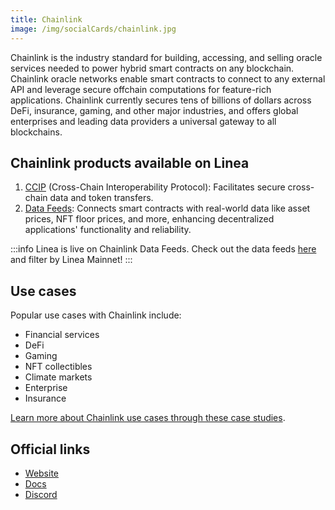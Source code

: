 ```yaml
---
title: Chainlink
image: /img/socialCards/chainlink.jpg
---
```


Chainlink is the industry standard for building, accessing, and selling oracle
services needed to power hybrid smart contracts on any blockchain. Chainlink
oracle networks enable smart contracts to connect to any external API and
leverage secure offchain computations for feature-rich applications. Chainlink
currently secures tens of billions of dollars across DeFi, insurance, gaming,
and other major industries, and offers global enterprises and leading data
providers a universal gateway to all blockchains.

## Chainlink products available on Linea

1. [CCIP](https://docs.chain.link/ccip) (Cross-Chain Interoperability Protocol):
Facilitates secure cross-chain data and token transfers.
2. [Data Feeds](https://docs.chain.link/data-feeds): Connects smart contracts
with real-world data like asset prices, NFT floor prices, and more, enhancing
decentralized applications' functionality and reliability.

:::info
Linea is live on Chainlink Data Feeds. Check out the data feeds [here](https://data.chain.link/) 
and filter by Linea Mainnet!
:::

## Use cases

Popular use cases with Chainlink include:

- Financial services
- DeFi
- Gaming
- NFT collectibles
- Climate markets
- Enterprise
- Insurance


[Learn more about Chainlink use cases through these case studies](https://chain.link/use-cases).

## Official links

- [Website](https://chain.link/)
- [Docs](https://docs.chain.link/)
- [Discord](https://discord.com/invite/aSK4zew)
